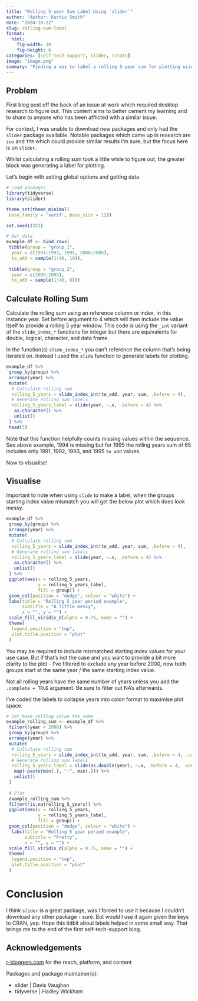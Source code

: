 ```yaml
---
title: "Rolling 5-year Sum Label Using `slider`"
author: "Author: Kurtis Smith"
date: "2024-10-22"
slug: rolling-sum-label
format:
  html:
    fig-width: 10
    fig-height: 6
categories: [self-tech-support, slider, rstats]
image: "image.png"
summary: "Finding a way to label a rolling 5-year sum for plotting using the `slider` package."
---
```


## Problem

First blog post off the back of an issue at work which required desktop research to figure out. This content aims to better cement my learning and to share to anyone who has been afflicted with a similar issue.

For context, I was unable to download new packages and only had the `slider` package available. Notable packages which came up in research are `zoo` and `TTR` which could provide similar results I'm sure, but the focus here is on `slider`.

Whilst calculating a rolling sum took a little while to figure out, the greater block was generating a label for plotting.

Let's begin with setting global options and getting data.

```r

# Load packages
library(tidyverse)
library(slider)

theme_set(theme_minimal(
 base_family = 'serif', base_size = 12))

set.seed(4321)

# Get data
example_df <- bind_rows(
 tibble(group = "group_1",
  year = c(1991:1993, 1995, 2000:2005),
  to_add = sample(1:40, 10)),
 
 tibble(group = "group_2",
  year = c(2000:2005),
  to_add = sample(1:40, 6)))


```

## Calculate Rolling Sum

Calculate the rolling sum using an reference column or index, in this instance year. Set before argument to 4 which will then include the value itself to provide a rolling 5 year window. This code is using the `_int` variant of the `slide_index_*` functions for integer but there are equivalents for double, logical, character, and data frame.

In the function(s) `slide_index_*` you can't reference the column that's being iterated on. Instead I used the `slide` function to generate labels for plotting.

```r

example_df %>%
 group_by(group) %>% 
 arrange(year) %>%
 mutate(
  # Calculate rolling sum
  rolling_5_years = slide_index_int(to_add, year, sum, .before = 4),
  # Generate rolling sum labels
  rolling_5_years_label = slide(year, ~.x, .before = 4) %>%
   as.character() %>%
   unlist()
 ) %>% 
 head(5)


```

Note that this function helpfully counts missing values within the sequence. See above example, 1994 is missing but for 1995 the rolling years sum of 65 includes only 1991, 1992, 1993, and 1995 `to_add` values.

Now to visualise!

## Visualise

Important to note when using `slide` to make a label, when the groups starting index value mismatch you will get the below plot which does look messy.

```r

example_df %>%
 group_by(group) %>% 
 arrange(year) %>%
 mutate(
  # Calculate rolling sum
  rolling_5_years = slide_index_int(to_add, year, sum, .before = 4),
  # Generate rolling sum labels
  rolling_5_years_label = slide(year, ~.x, .before = 4) %>%
   as.character() %>%
   unlist()
 ) %>% 
 ggplot(aes(x = rolling_5_years, 
            y = rolling_5_years_label, 
            fill = group)) +
 geom_col(position = "dodge", colour = "white") +
 labs(title = "Rolling 5 year period example",
      subtitle = "A little messy", 
      x = "", y = "") +
 scale_fill_viridis_d(alpha = 0.75, name = "") +
 theme(
  legend.position = "top",
  plot.title.position = "plot"
 ) 

```

You may be required to include mismatched starting index values for your use case. But if that's not the case and you want to provide a bit more clarity to the plot - I've filtered to exclude any year before 2000, now both groups start at the same year / the same starting index value.

Not all rolling years have the same number of years unless you add the `.complete = TRUE` argument. Be sure to filter out NA's afterwards.

I've coded the labels to collapse years into colon format to maximise plot space.

```r

# Set base rolling value the same
example_rolling_sum <- example_df %>%
 filter(!year < 2000) %>% 
 group_by(group) %>% 
 arrange(year) %>%
 mutate(
  # Calculate rolling sum
  rolling_5_years = slide_index_int(to_add, year, sum, .before = 4, .complete = TRUE),
  # Generate rolling sum labels
  rolling_5_years_label = slide(as.double(year), ~.x, .before = 4, .complete = TRUE) %>%
   map(~paste(min(.), ":", max(.))) %>% 
   unlist()
 )
 
 # Plot
 example_rolling_sum %>% 
 filter(!is.na(rolling_5_years)) %>% 
 ggplot(aes(x = rolling_5_years, 
            y = rolling_5_years_label, 
            fill = group)) +
 geom_col(position = "dodge", colour = "white") +
  labs(title = "Rolling 5 year period example", 
       subtitle = "Pretty",
       x = "", y = "") +
 scale_fill_viridis_d(alpha = 0.75, name = "") +
 theme(
  legend.position = "top",
  plot.title.position = "plot"
 ) 

```

# Conclusion

I think `slider` is a great package, was I forced to use it because I couldn't download any other package - sure. But would I use it again given the keys to CRAN, yep. Hope this tidbit about labels helped in some small way. That brings me to the end of the first self-tech-support blog.

## Acknowledgements

[r-bloggers.com](r-bloggers.com) for the reach, platform, and content

Packages and package maintainer(s):

-   slider \| Davis Vaughan
-   tidyverse \| Hadley Wickham
